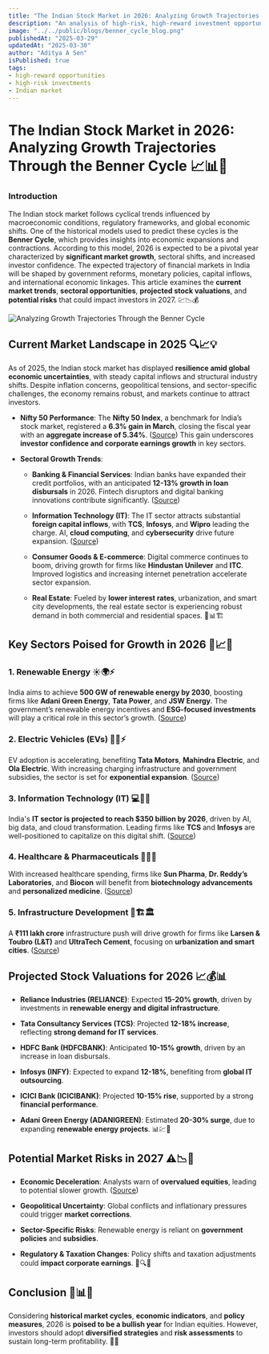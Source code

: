 ```yaml
---
title: "The Indian Stock Market in 2026: Analyzing Growth Trajectories Through the Benner Cycle 📈📊🚀"
description: "An analysis of high-risk, high-reward investment opportunities in the Indian market."
image: "../../public/blogs/benner_cycle_blog.png"
publishedAt: "2025-03-29"
updatedAt: "2025-03-30"
author: "Aditya A Sen"
isPublished: true
tags:
- high-reward opportunities
- high-risk investments
- Indian market
---
```


# The Indian Stock Market in 2026: Analyzing Growth Trajectories Through the Benner Cycle 📈📊🚀

### Introduction

The Indian stock market follows cyclical trends influenced by macroeconomic conditions, regulatory frameworks, and global economic shifts. One of the historical models used to predict these cycles is the **Benner Cycle**, which provides insights into economic expansions and contractions. According to this model, 2026 is expected to be a pivotal year characterized by **significant market growth**, sectoral shifts, and increased investor confidence. The expected trajectory of financial markets in India will be shaped by government reforms, monetary policies, capital inflows, and international economic linkages. This article examines the **current market trends**, **sectoral opportunities**, **projected stock valuations**, and **potential risks** that could impact investors in 2027. 💹📉💰


![Analyzing Growth Trajectories Through the Benner Cycle](../../public/blogs/benner_cycle_blog.png)

## Current Market Landscape in 2025 🔍📈💡

As of 2025, the Indian stock market has displayed **resilience amid global economic uncertainties**, with steady capital inflows and structural industry shifts. Despite inflation concerns, geopolitical tensions, and sector-specific challenges, the economy remains robust, and markets continue to attract investors.

-   **Nifty 50 Performance**: The **Nifty 50 Index**, a benchmark for India’s stock market, registered a **6.3% gain in March**, closing the fiscal year with an **aggregate increase of 5.34%**. ([Source](https://www.reuters.com/world/india/india-stocks-close-fiscal-2025-higher-march-gains-bail-out-benchmarks-2025-03-28/?utm_source=chatgpt.com)) This gain underscores **investor confidence and corporate earnings growth** in key sectors.
    
-   **Sectoral Growth Trends**:
    
    -   **Banking & Financial Services**: Indian banks have expanded their credit portfolios, with an anticipated **12-13% growth in loan disbursals** in 2026. Fintech disruptors and digital banking innovations contribute significantly. ([Source](https://www.reuters.com/world/india/indias-financial-stocks-fuel-nifty-50s-march-comeback-set-strong-fy2026-2025-03-28/?utm_source=chatgpt.com))
        
    -   **Information Technology (IT)**: The IT sector attracts substantial **foreign capital inflows**, with **TCS**, **Infosys**, and **Wipro** leading the charge. AI, **cloud computing**, and **cybersecurity** drive future expansion. ([Source](https://www.reuters.com/world/india/indias-benchmarks-set-rise-tariff-threat-eases-2025-03-25/?utm_source=chatgpt.com))
        
    -   **Consumer Goods & E-commerce**: Digital commerce continues to boom, driving growth for firms like **Hindustan Unilever** and **ITC**. Improved logistics and increasing internet penetration accelerate sector expansion.
        
    -   **Real Estate**: Fueled by **lower interest rates**, urbanization, and smart city developments, the real estate sector is experiencing robust demand in both commercial and residential spaces. 🏡📊🏗
        

## Key Sectors Poised for Growth in 2026 🔮📈🚀

### 1. Renewable Energy ☀️🌍⚡

India aims to achieve **500 GW of renewable energy by 2030**, boosting firms like **Adani Green Energy**, **Tata Power**, and **JSW Energy**. The government’s renewable energy incentives and **ESG-focused investments** will play a critical role in this sector’s growth. ([Source](https://upstox.com/news/market-news/investing/india-s-fastest-growing-sectors-to-watch-in-2025/article-153016/?utm_source=chatgpt.com))

### 2. Electric Vehicles (EVs) 🚗🔋⚡

EV adoption is accelerating, benefiting **Tata Motors**, **Mahindra Electric**, and **Ola Electric**. With increasing charging infrastructure and government subsidies, the sector is set for **exponential expansion**. ([Source](https://nsestock.com/2025-top-performing-sectors-in-the-indian-stock-market/?utm_source=chatgpt.com))

### 3. Information Technology (IT) 💻🧠🌐

India's **IT sector is projected to reach $350 billion by 2026**, driven by AI, big data, and cloud transformation. Leading firms like **TCS** and **Infosys** are well-positioned to capitalize on this digital shift. ([Source](https://upstox.com/news/market-news/investing/india-s-fastest-growing-sectors-to-watch-in-2025/article-153016/?utm_source=chatgpt.com))

### 4. Healthcare & Pharmaceuticals 🏥💊🔬

With increased healthcare spending, firms like **Sun Pharma**, **Dr. Reddy’s Laboratories**, and **Biocon** will benefit from **biotechnology advancements** and **personalized medicine**. ([Source](https://www.bajajfinserv.in/sectors?utm_source=chatgpt.com))

### 5. Infrastructure Development 🚧🏗🏛

A **₹111 lakh crore** infrastructure push will drive growth for firms like **Larsen & Toubro (L&T)** and **UltraTech Cement**, focusing on **urbanization and smart cities**. ([Source](https://www.financialexpress.com/money/6-high-growth-sectors-to-watch-for-maximum-investment-returns-in-2025-3702037/?utm_source=chatgpt.com))

## Projected Stock Valuations for 2026 📈💰📊

-   **Reliance Industries (RELIANCE)**: Expected **15-20% growth**, driven by investments in **renewable energy and digital infrastructure**.
    
-   **Tata Consultancy Services (TCS)**: Projected **12-18% increase**, reflecting **strong demand for IT services**.
    
-   **HDFC Bank (HDFCBANK)**: Anticipated **10-15% growth**, driven by an increase in loan disbursals.
    
-   **Infosys (INFY)**: Expected to expand **12-18%**, benefiting from **global IT outsourcing**.
    
-   **ICICI Bank (ICICIBANK)**: Projected **10-15% rise**, supported by a strong **financial performance**.
    
-   **Adani Green Energy (ADANIGREEN)**: Estimated **20-30% surge**, due to expanding **renewable energy projects**. 📊💹🚀
    

## Potential Market Risks in 2027 ⚠️📉🔻

-   **Economic Deceleration**: Analysts warn of **overvalued equities**, leading to potential slower growth. ([Source](https://www.reuters.com/world/india/hsbc-downgrades-indian-stocks-neutral-tapering-growth-lofty-valuations-2025-01-09/?utm_source=chatgpt.com))
    
-   **Geopolitical Uncertainty**: Global conflicts and inflationary pressures could trigger **market corrections**.
    
-   **Sector-Specific Risks**: Renewable energy is reliant on **government policies** and **subsidies**.
    
-   **Regulatory & Taxation Changes**: Policy shifts and taxation adjustments could **impact corporate earnings**. 📢🔍🛑
    

## Conclusion 🎯📊💡

Considering **historical market cycles**, **economic indicators**, and **policy measures**, 2026 is **poised to be a bullish year** for Indian equities. However, investors should adopt **diversified strategies** and **risk assessments** to sustain long-term profitability. 🚀💸